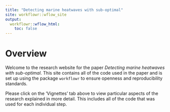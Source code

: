 ```yaml
---
title: "Detecting marine heatwaves with sub-optimal"
site: workflowr::wflow_site
output:
  workflowr::wflow_html:
    toc: false
---
```


# Overview

Welcome to the research website for the paper _Detecting marine heatwaves with sub-optimal_. This site contains all of the code used in the paper and is set up using the package `workflowr` to ensure openness and reproducibility standards.

Please click on the 'Vignettes' tab above to view particular aspects of the research explained in more detail. This includes all of the code that was used for each individual step.

